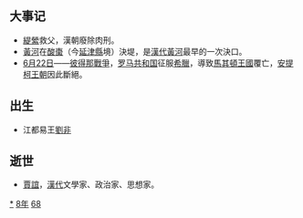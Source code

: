 {{yearTOC|-168|西汉[[汉文帝|汉文帝]]'''[[前元|前元]]十二年'''}}
== 大事记 ==
*[[緹縈|緹縈]]救父，漢朝廢除肉刑。
*[[黃河|黃河]]在[[酸棗|酸棗]]（今[[延津縣|延津縣]]境）決堤，是[[漢代|漢代]][[黃河|黃河]]最早的一次決口。
*[[6月22日|6月22日]]——[[彼得那戰役|彼得那戰爭]]，[[罗马共和国|罗马共和国]]征服[[希臘|希臘]]，導致[[馬其頓王國|馬其頓王國]]覆亡，[[安提柯王朝|安提柯王朝]]因此斷絕。

== 出生 ==
*江都易王[[劉非|劉非]]

== 逝世 ==
{{Wikisource year mention}}
*[[賈誼|賈誼]]，[[漢代|漢代]]文學家、政治家、思想家。

[[Category:前168年|*]]
[[Category:前160年代|8年]]
[[Category:前2世纪各年|68]]